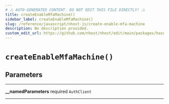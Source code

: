 ```yaml
---
# ⚠️ AUTO-GENERATED CONTENT. DO NOT EDIT THIS FILE DIRECTLY! ⚠️
title: createEnableMfaMachine()
sidebar_label: createEnableMfaMachine()
slug: /reference/javascript/nhost-js/create-enable-mfa-machine
description: No description provided.
custom_edit_url: https://github.com/nhost/nhost/edit/main/packages/hasura-auth-js/src/machines/enable-mfa.ts#L30
---
```


# `createEnableMfaMachine()`

## Parameters

---

**<span className="parameter-name">\_\_namedParameters</span>** <span className="optional-status">required</span> <code>AuthClient</code>

---
